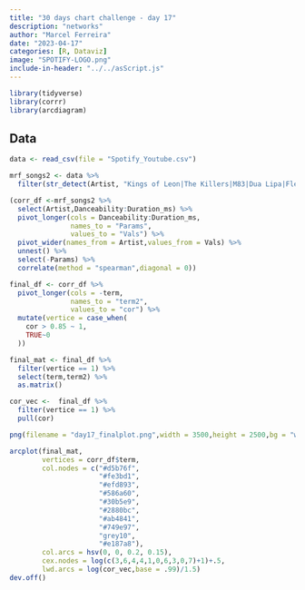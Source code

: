 ```yaml
---
title: "30 days chart challenge - day 17"
description: "networks"
author: "Marcel Ferreira"
date: "2023-04-17"
categories: [R, Dataviz]
image: "SPOTIFY-LOGO.png"
include-in-header: "../../asScript.js"
---
```


```r
library(tidyverse)
library(corrr)
library(arcdiagram)
```


## Data

```r
data <- read_csv(file = "Spotify_Youtube.csv")
```

```r
mrf_songs2 <- data %>%
  filter(str_detect(Artist, "Kings of Leon|The Killers|M83|Dua Lipa|Fleetwood Mac|Sia|Daft Punk|U2|Arcade Fire|The Strokes"))
```

```r
(corr_df <-mrf_songs2 %>%
  select(Artist,Danceability:Duration_ms) %>%
  pivot_longer(cols = Danceability:Duration_ms,
               names_to = "Params",
               values_to = "Vals") %>%
  pivot_wider(names_from = Artist,values_from = Vals) %>%
  unnest() %>%
  select(-Params) %>%
  correlate(method = "spearman",diagonal = 0))
```

```r
final_df <- corr_df %>%
  pivot_longer(cols = -term,
               names_to = "term2",
               values_to = "cor") %>%
  mutate(vertice = case_when(
    cor > 0.85 ~ 1,
    TRUE~0
  ))
```

```r
final_mat <- final_df %>%
  filter(vertice == 1) %>%
  select(term,term2) %>%
  as.matrix()
```

```r
cor_vec <-  final_df %>%
  filter(vertice == 1) %>%
  pull(cor)
```

```r
png(filename = "day17_finalplot.png",width = 3500,height = 2500,bg = "white",res = 600)

arcplot(final_mat,
        vertices = corr_df$term,
        col.nodes = c("#d5b76f",
                      "#fe3bd1",
                      "#efd893",
                      "#586a60",
                      "#30b5e9",
                      "#2880bc",
                      "#ab4841",
                      "#749e97",
                      "grey10",
                      "#e187a8"),
        col.arcs = hsv(0, 0, 0.2, 0.15),
        cex.nodes = log(c(3,6,4,4,1,0,6,3,0,7)+1)+.5,
        lwd.arcs = log(cor_vec,base = .99)/1.5)
dev.off()
```

